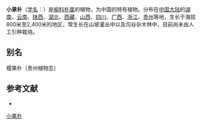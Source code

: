 {{Speciesbox
| name = 小果朴
| status = 
| status_system = 
| image = 
| genus = Celtis
| species = cerasifera
| authority = Schneid.
}}

'''小果朴'''（[[学名|学名]]：{{lang|la|''Celtis cerasifera''}}）是[[榆科|榆科]][[朴属|朴属]]的植物，为中国的特有植物。分布在[[中国大陆|中国大陆]]的[[湖南|湖南]]、[[云南|云南]]、[[陕西|陕西]]、[[湖北|湖北]]、[[西藏|西藏]]、[[山西|山西]]、[[四川|四川]]、[[广西|广西]]、[[浙江|浙江]]、[[贵州|贵州]]等地，生长于海拔800米至2,400米的地区，常生长在山坡灌丛中以及沟谷杂木林中，目前尚未由人工引种栽培。

== 别名 ==
樱果朴（贵州植物志）

== 参考文献 ==
<div class="references-small">
* {{cite web| url =http://www.bioinfo.cn/db05/KmzwSpecies.php?action=view&id=22575| title =小果朴| work =《中国高等植物数据库全库》| publisher =中国科学院微生物研究所| author =昆明植物研究所| accessdate =2009-02-25| deadurl =yes| archiveurl =https://web.archive.org/web/20160305052704/http://www.bioinfo.cn/db05/KmzwSpecies.php?action=view&id=22575| archivedate =2016-03-05}}
</div>
{{Taxonbar|from=Q10959209}}

[[Category:朴属|小果朴]]


{{植物小作品}}